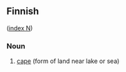 ==Finnish==
([[Wiktionary:Finnish_index_n|index N]])

===Noun===

# [[cape]] (form of land near lake or sea)